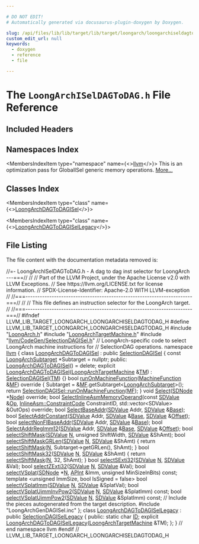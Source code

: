 ```yaml
---

# DO NOT EDIT!
# Automatically generated via docusaurus-plugin-doxygen by Doxygen.

slug: /api/files/lib/lib/target/lib/target/loongarch/loongarchiseldagtodag-h
custom_edit_url: null
keywords:
  - doxygen
  - reference
  - file

---
```





# The `LoongArchISelDAGToDAG.h` File Reference

<DoxygenPage pluginConfig={pluginConfig}>



## Included Headers

<IncludesList>
<IncludesListItem
  filePath="LoongArch.h"
  permalink="/docs/api/files/lib/lib/target/lib/target/loongarch/loongarch-h"
  isLocal="true" />
<IncludesListItem
  filePath="LoongArchTargetMachine.h"
  permalink="/docs/api/files/lib/lib/target/lib/target/loongarch/loongarchtargetmachine-h"
  isLocal="true" />
<IncludesListItem
  filePath="llvm/CodeGen/SelectionDAGISel.h"
  permalink="/docs/api/files/include/include/llvm/include/llvm/codegen/selectiondagisel-h"
  isLocal="true" />
<IncludesListItem
  filePath="LoongArchGenDAGISel.inc"
  permalink=""
  isLocal="true" />
</IncludesList>

## Namespaces Index

<MembersIndex>

<MembersIndexItem
  type="namespace"
  name={<><a href="/docs/api/namespaces/llvm">llvm</a></>}>
This is an optimization pass for GlobalISel generic memory operations. <a href="/docs/api/namespaces/llvm/#details">More...</a>
</MembersIndexItem>

</MembersIndex>

## Classes Index

<MembersIndex>

<MembersIndexItem
  type="class"
  name={<><a href="/docs/api/classes/llvm/loongarchdagtodagisel">LoongArchDAGToDAGISel</a></>}>
</MembersIndexItem>

<MembersIndexItem
  type="class"
  name={<><a href="/docs/api/classes/llvm/loongarchdagtodagisellegacy">LoongArchDAGToDAGISelLegacy</a></>}>
</MembersIndexItem>

</MembersIndex>


## File Listing

The file content with the documentation metadata removed is:

<ProgramListing>

<Link id="l00001" /><CodeLine lineNumber="1"><span class="doxyHighlightComment">//=- LoongArchISelDAGToDAG.h - A dag to dag inst selector for LoongArch ---===//</span></CodeLine>
<Link id="l00002" /><CodeLine lineNumber="2"><span class="doxyHighlightComment">//</span></CodeLine>
<Link id="l00003" /><CodeLine lineNumber="3"><span class="doxyHighlightComment">// Part of the LLVM Project, under the Apache License v2.0 with LLVM Exceptions.</span></CodeLine>
<Link id="l00004" /><CodeLine lineNumber="4"><span class="doxyHighlightComment">// See https://llvm.org/LICENSE.txt for license information.</span></CodeLine>
<Link id="l00005" /><CodeLine lineNumber="5"><span class="doxyHighlightComment">// SPDX-License-Identifier: Apache-2.0 WITH LLVM-exception</span></CodeLine>
<Link id="l00006" /><CodeLine lineNumber="6"><span class="doxyHighlightComment">//</span></CodeLine>
<Link id="l00007" /><CodeLine lineNumber="7"><span class="doxyHighlightComment">//===----------------------------------------------------------------------===//</span></CodeLine>
<Link id="l00008" /><CodeLine lineNumber="8"><span class="doxyHighlightComment">//</span></CodeLine>
<Link id="l00009" /><CodeLine lineNumber="9"><span class="doxyHighlightComment">// This file defines an instruction selector for the LoongArch target.</span></CodeLine>
<Link id="l00010" /><CodeLine lineNumber="10"><span class="doxyHighlightComment">//</span></CodeLine>
<Link id="l00011" /><CodeLine lineNumber="11"><span class="doxyHighlightComment">//===----------------------------------------------------------------------===//</span></CodeLine>
<Link id="l00012" /><CodeLine lineNumber="12"></CodeLine>
<Link id="l00013" /><CodeLine lineNumber="13"><span class="doxyHighlightPreprocessor">#ifndef LLVM&#95;LIB&#95;TARGET&#95;LOONGARCH&#95;LOONGARCHISELDAGTODAG&#95;H</span></CodeLine>
<Link id="l00014" /><CodeLine lineNumber="14"><span class="doxyHighlightPreprocessor">#define LLVM&#95;LIB&#95;TARGET&#95;LOONGARCH&#95;LOONGARCHISELDAGTODAG&#95;H</span></CodeLine>
<Link id="l00015" /><CodeLine lineNumber="15"></CodeLine>
<Link id="l00016" /><CodeLine lineNumber="16"><span class="doxyHighlightPreprocessor">#include &quot;<a href="/docs/api/files/lib/lib/target/lib/target/loongarch/loongarch-h">LoongArch.h</a>&quot;</span></CodeLine>
<Link id="l00017" /><CodeLine lineNumber="17"><span class="doxyHighlightPreprocessor">#include &quot;<a href="/docs/api/files/lib/lib/target/lib/target/loongarch/loongarchtargetmachine-h">LoongArchTargetMachine.h</a>&quot;</span></CodeLine>
<Link id="l00018" /><CodeLine lineNumber="18"><span class="doxyHighlightPreprocessor">#include &quot;<a href="/docs/api/files/include/include/llvm/include/llvm/codegen/selectiondagisel-h">llvm/CodeGen/SelectionDAGISel.h</a>&quot;</span></CodeLine>
<Link id="l00019" /><CodeLine lineNumber="19"></CodeLine>
<Link id="l00020" /><CodeLine lineNumber="20"><span class="doxyHighlightComment">// LoongArch-specific code to select LoongArch machine instructions for</span></CodeLine>
<Link id="l00021" /><CodeLine lineNumber="21"><span class="doxyHighlightComment">// SelectionDAG operations.</span></CodeLine>
<Link id="l00022" /><CodeLine lineNumber="22"><span class="doxyHighlightKeyword">namespace </span><span class="doxyHighlight"><a href="/docs/api/namespaces/llvm">llvm</a> &#123;</span></CodeLine>
<Link id="l00023" /><CodeLine lineNumber="23" lineLink="/docs/api/classes/llvm/loongarchdagtodagisel"><span class="doxyHighlightKeyword">class </span><span class="doxyHighlight"><a href="/docs/api/classes/llvm/loongarchdagtodagisel/#a82cea522279e3c4f6a2752d97c28a5c1">LoongArchDAGToDAGISel</a> : </span><span class="doxyHighlightKeyword">public</span><span class="doxyHighlight"> <a href="/docs/api/classes/llvm/selectiondagisel/#aeac54a65abd3a93279e58b0f474028fc">SelectionDAGISel</a> &#123;</span></CodeLine>
<Link id="l00024" /><CodeLine lineNumber="24"><span class="doxyHighlight">  </span><span class="doxyHighlightKeyword">const</span><span class="doxyHighlight"> <a href="/docs/api/classes/llvm/loongarchsubtarget">LoongArchSubtarget</a> &#42;Subtarget = </span><span class="doxyHighlightKeyword">nullptr</span><span class="doxyHighlight">;</span></CodeLine>
<Link id="l00025" /><CodeLine lineNumber="25"></CodeLine>
<Link id="l00026" /><CodeLine lineNumber="26"><span class="doxyHighlightKeyword">public</span><span class="doxyHighlight">:</span></CodeLine>
<Link id="l00027" /><CodeLine lineNumber="27" lineLink="/docs/api/classes/llvm/loongarchdagtodagisel/#a82cea522279e3c4f6a2752d97c28a5c1"><span class="doxyHighlight">  <a href="/docs/api/classes/llvm/loongarchdagtodagisel/#a82cea522279e3c4f6a2752d97c28a5c1">LoongArchDAGToDAGISel</a>() = </span><span class="doxyHighlightKeyword">delete</span><span class="doxyHighlight">;</span></CodeLine>
<Link id="l00028" /><CodeLine lineNumber="28"></CodeLine>
<Link id="l00029" /><CodeLine lineNumber="29" lineLink="/docs/api/classes/llvm/loongarchdagtodagisel/#a170eb06e3678bade8a3f41653da3212e"><span class="doxyHighlight">  </span><span class="doxyHighlightKeyword">explicit</span><span class="doxyHighlight"> <a href="/docs/api/classes/llvm/loongarchdagtodagisel/#a170eb06e3678bade8a3f41653da3212e">LoongArchDAGToDAGISel</a>(<a href="/docs/api/classes/llvm/loongarchtargetmachine">LoongArchTargetMachine</a> &amp;<a href="/docs/api/classes/llvm/selectiondagisel/#a0ead78650333eefc4d5591ca3db9ed4b">TM</a>)</span></CodeLine>
<Link id="l00030" /><CodeLine lineNumber="30"><span class="doxyHighlight">      : <a href="/docs/api/classes/llvm/selectiondagisel/#aeac54a65abd3a93279e58b0f474028fc">SelectionDAGISel</a>(<a href="/docs/api/classes/llvm/selectiondagisel/#a0ead78650333eefc4d5591ca3db9ed4b">TM</a>) &#123;&#125;</span></CodeLine>
<Link id="l00031" /><CodeLine lineNumber="31"></CodeLine>
<Link id="l00032" /><CodeLine lineNumber="32" lineLink="/docs/api/classes/llvm/loongarchdagtodagisel/#ad53226ba94d296f37df1dc79639b1190"><span class="doxyHighlight">  </span><span class="doxyHighlightKeywordType">bool</span><span class="doxyHighlight"> <a href="/docs/api/classes/llvm/loongarchdagtodagisel/#ad53226ba94d296f37df1dc79639b1190">runOnMachineFunction</a>(<a href="/docs/api/classes/llvm/machinefunction">MachineFunction</a> &amp;<a href="/docs/api/classes/llvm/selectiondagisel/#a23107e32342f5488a5edfa71aff54700">MF</a>)</span><span class="doxyHighlightKeyword"> override </span><span class="doxyHighlight">&#123;</span></CodeLine>
<Link id="l00033" /><CodeLine lineNumber="33"><span class="doxyHighlight">    Subtarget = &amp;<a href="/docs/api/classes/llvm/selectiondagisel/#a23107e32342f5488a5edfa71aff54700">MF</a>.getSubtarget&lt;<a href="/docs/api/classes/llvm/loongarchsubtarget">LoongArchSubtarget</a>&gt;();</span></CodeLine>
<Link id="l00034" /><CodeLine lineNumber="34"><span class="doxyHighlight">    </span><span class="doxyHighlightKeywordFlow">return</span><span class="doxyHighlight"> <a href="/docs/api/classes/llvm/selectiondagisel/#af17ffaab7d809b7d56e212a46f26f1a2">SelectionDAGISel::runOnMachineFunction</a>(<a href="/docs/api/classes/llvm/selectiondagisel/#a23107e32342f5488a5edfa71aff54700">MF</a>);</span></CodeLine>
<Link id="l00035" /><CodeLine lineNumber="35"><span class="doxyHighlight">  &#125;</span></CodeLine>
<Link id="l00036" /><CodeLine lineNumber="36"></CodeLine>
<Link id="l00037" /><CodeLine lineNumber="37" lineLink="/docs/api/classes/llvm/loongarchdagtodagisel/#aa5cd8d52437d1cc21d1dd127ada97559"><span class="doxyHighlight">  </span><span class="doxyHighlightKeywordType">void</span><span class="doxyHighlight"> <a href="/docs/api/classes/llvm/loongarchdagtodagisel/#aa5cd8d52437d1cc21d1dd127ada97559">Select</a>(<a href="/docs/api/classes/llvm/sdnode">SDNode</a> &#42;<a href="/docs/api/classes/node">Node</a>) </span><span class="doxyHighlightKeyword">override</span><span class="doxyHighlight">;</span></CodeLine>
<Link id="l00038" /><CodeLine lineNumber="38"></CodeLine>
<Link id="l00039" /><CodeLine lineNumber="39"><span class="doxyHighlight">  </span><span class="doxyHighlightKeywordType">bool</span><span class="doxyHighlight"> <a href="/docs/api/classes/llvm/loongarchdagtodagisel/#a175e43ea5bd30e7ce47e8138c818b9eb">SelectInlineAsmMemoryOperand</a>(</span><span class="doxyHighlightKeyword">const</span><span class="doxyHighlight"> <a href="/docs/api/classes/llvm/sdvalue">SDValue</a> &amp;<a href="/docs/api/namespaces/llvm/#ab471937b9a227e70c7fe8bd9604014d6">Op</a>,</span></CodeLine>
<Link id="l00040" /><CodeLine lineNumber="40"><span class="doxyHighlight">                                    <a href="/docs/api/classes/llvm/inlineasm/#af73223719f15f8ca95f36ce43aa9d6d0">InlineAsm::ConstraintCode</a> ConstraintID,</span></CodeLine>
<Link id="l00041" /><CodeLine lineNumber="41"><span class="doxyHighlight">                                    std::vector&lt;SDValue&gt; &amp;OutOps) </span><span class="doxyHighlightKeyword">override</span><span class="doxyHighlight">;</span></CodeLine>
<Link id="l00042" /><CodeLine lineNumber="42"></CodeLine>
<Link id="l00043" /><CodeLine lineNumber="43"><span class="doxyHighlight">  </span><span class="doxyHighlightKeywordType">bool</span><span class="doxyHighlight"> <a href="/docs/api/classes/llvm/loongarchdagtodagisel/#aff7b4318867833585feddc8ed8e46bb8">SelectBaseAddr</a>(<a href="/docs/api/classes/llvm/sdvalue">SDValue</a> Addr, <a href="/docs/api/classes/llvm/sdvalue">SDValue</a> &amp;<a href="/docs/api/namespaces/llvm/sampleprof/#a702f69807459cc25db5754a5f179d3fcaf6fbeb8fa9f451468611536b00878d41">Base</a>);</span></CodeLine>
<Link id="l00044" /><CodeLine lineNumber="44"><span class="doxyHighlight">  </span><span class="doxyHighlightKeywordType">bool</span><span class="doxyHighlight"> <a href="/docs/api/classes/llvm/loongarchdagtodagisel/#a53bdf8f0753daf782bcd033c3c976151">SelectAddrConstant</a>(<a href="/docs/api/classes/llvm/sdvalue">SDValue</a> Addr, <a href="/docs/api/classes/llvm/sdvalue">SDValue</a> &amp;<a href="/docs/api/namespaces/llvm/sampleprof/#a702f69807459cc25db5754a5f179d3fcaf6fbeb8fa9f451468611536b00878d41">Base</a>, <a href="/docs/api/classes/llvm/sdvalue">SDValue</a> &amp;<a href="/docs/api/namespaces/llvm/#a05f5b9a11bdcc5feba62899f95dcf878a3134224cba2545bc57954d3b072aebb4">Offset</a>);</span></CodeLine>
<Link id="l00045" /><CodeLine lineNumber="45"><span class="doxyHighlight">  </span><span class="doxyHighlightKeywordType">bool</span><span class="doxyHighlight"> <a href="/docs/api/classes/llvm/loongarchdagtodagisel/#a00bd7bb8accdc18d8f8edfaaac08fd7d">selectNonFIBaseAddr</a>(<a href="/docs/api/classes/llvm/sdvalue">SDValue</a> Addr, <a href="/docs/api/classes/llvm/sdvalue">SDValue</a> &amp;<a href="/docs/api/namespaces/llvm/sampleprof/#a702f69807459cc25db5754a5f179d3fcaf6fbeb8fa9f451468611536b00878d41">Base</a>);</span></CodeLine>
<Link id="l00046" /><CodeLine lineNumber="46"><span class="doxyHighlight">  </span><span class="doxyHighlightKeywordType">bool</span><span class="doxyHighlight"> <a href="/docs/api/classes/llvm/loongarchdagtodagisel/#a4334684c6c9a48ebe6210da5ec5e1c65">SelectAddrRegImm12</a>(<a href="/docs/api/classes/llvm/sdvalue">SDValue</a> Addr, <a href="/docs/api/classes/llvm/sdvalue">SDValue</a> &amp;<a href="/docs/api/namespaces/llvm/sampleprof/#a702f69807459cc25db5754a5f179d3fcaf6fbeb8fa9f451468611536b00878d41">Base</a>, <a href="/docs/api/classes/llvm/sdvalue">SDValue</a> &amp;<a href="/docs/api/namespaces/llvm/#a05f5b9a11bdcc5feba62899f95dcf878a3134224cba2545bc57954d3b072aebb4">Offset</a>);</span></CodeLine>
<Link id="l00047" /><CodeLine lineNumber="47"></CodeLine>
<Link id="l00048" /><CodeLine lineNumber="48"><span class="doxyHighlight">  </span><span class="doxyHighlightKeywordType">bool</span><span class="doxyHighlight"> <a href="/docs/api/classes/llvm/loongarchdagtodagisel/#a36d1b77a885effd5cefdd787a7935226">selectShiftMask</a>(<a href="/docs/api/classes/llvm/sdvalue">SDValue</a> <a href="/docs/api/files/lib/lib/support/regcomp-c/#a0240ac851181b84ac374872dc5434ee4">N</a>, </span><span class="doxyHighlightKeywordType">unsigned</span><span class="doxyHighlight"> ShiftWidth, <a href="/docs/api/classes/llvm/sdvalue">SDValue</a> &amp;ShAmt);</span></CodeLine>
<Link id="l00049" /><CodeLine lineNumber="49" lineLink="/docs/api/classes/llvm/loongarchdagtodagisel/#a29f03ce7dcb2e8ffe60fa52b5be58dce"><span class="doxyHighlight">  </span><span class="doxyHighlightKeywordType">bool</span><span class="doxyHighlight"> <a href="/docs/api/classes/llvm/loongarchdagtodagisel/#a29f03ce7dcb2e8ffe60fa52b5be58dce">selectShiftMaskGRLen</a>(<a href="/docs/api/classes/llvm/sdvalue">SDValue</a> <a href="/docs/api/files/lib/lib/support/regcomp-c/#a0240ac851181b84ac374872dc5434ee4">N</a>, <a href="/docs/api/classes/llvm/sdvalue">SDValue</a> &amp;ShAmt) &#123;</span></CodeLine>
<Link id="l00050" /><CodeLine lineNumber="50"><span class="doxyHighlight">    </span><span class="doxyHighlightKeywordFlow">return</span><span class="doxyHighlight"> <a href="/docs/api/classes/llvm/loongarchdagtodagisel/#a36d1b77a885effd5cefdd787a7935226">selectShiftMask</a>(<a href="/docs/api/files/lib/lib/support/regcomp-c/#a0240ac851181b84ac374872dc5434ee4">N</a>, Subtarget-&gt;getGRLen(), ShAmt);</span></CodeLine>
<Link id="l00051" /><CodeLine lineNumber="51"><span class="doxyHighlight">  &#125;</span></CodeLine>
<Link id="l00052" /><CodeLine lineNumber="52" lineLink="/docs/api/classes/llvm/loongarchdagtodagisel/#a0153badcd0031806e662355518d23af2"><span class="doxyHighlight">  </span><span class="doxyHighlightKeywordType">bool</span><span class="doxyHighlight"> <a href="/docs/api/classes/llvm/loongarchdagtodagisel/#a0153badcd0031806e662355518d23af2">selectShiftMask32</a>(<a href="/docs/api/classes/llvm/sdvalue">SDValue</a> <a href="/docs/api/files/lib/lib/support/regcomp-c/#a0240ac851181b84ac374872dc5434ee4">N</a>, <a href="/docs/api/classes/llvm/sdvalue">SDValue</a> &amp;ShAmt) &#123;</span></CodeLine>
<Link id="l00053" /><CodeLine lineNumber="53"><span class="doxyHighlight">    </span><span class="doxyHighlightKeywordFlow">return</span><span class="doxyHighlight"> <a href="/docs/api/classes/llvm/loongarchdagtodagisel/#a36d1b77a885effd5cefdd787a7935226">selectShiftMask</a>(<a href="/docs/api/files/lib/lib/support/regcomp-c/#a0240ac851181b84ac374872dc5434ee4">N</a>, 32, ShAmt);</span></CodeLine>
<Link id="l00054" /><CodeLine lineNumber="54"><span class="doxyHighlight">  &#125;</span></CodeLine>
<Link id="l00055" /><CodeLine lineNumber="55"></CodeLine>
<Link id="l00056" /><CodeLine lineNumber="56"><span class="doxyHighlight">  </span><span class="doxyHighlightKeywordType">bool</span><span class="doxyHighlight"> <a href="/docs/api/classes/llvm/loongarchdagtodagisel/#a127155623f8b875235795782468030b1">selectSExti32</a>(<a href="/docs/api/classes/llvm/sdvalue">SDValue</a> <a href="/docs/api/files/lib/lib/support/regcomp-c/#a0240ac851181b84ac374872dc5434ee4">N</a>, <a href="/docs/api/classes/llvm/sdvalue">SDValue</a> &amp;Val);</span></CodeLine>
<Link id="l00057" /><CodeLine lineNumber="57"><span class="doxyHighlight">  </span><span class="doxyHighlightKeywordType">bool</span><span class="doxyHighlight"> <a href="/docs/api/classes/llvm/loongarchdagtodagisel/#a42ae88f3d9dbf2cd35c379cba4ef976f">selectZExti32</a>(<a href="/docs/api/classes/llvm/sdvalue">SDValue</a> <a href="/docs/api/files/lib/lib/support/regcomp-c/#a0240ac851181b84ac374872dc5434ee4">N</a>, <a href="/docs/api/classes/llvm/sdvalue">SDValue</a> &amp;Val);</span></CodeLine>
<Link id="l00058" /><CodeLine lineNumber="58"></CodeLine>
<Link id="l00059" /><CodeLine lineNumber="59"><span class="doxyHighlight">  </span><span class="doxyHighlightKeywordType">bool</span><span class="doxyHighlight"> <a href="/docs/api/classes/llvm/loongarchdagtodagisel/#a7dc08a83d2a2915b58f68316275fead0">selectVSplat</a>(<a href="/docs/api/classes/llvm/sdnode">SDNode</a> &#42;<a href="/docs/api/files/lib/lib/support/regcomp-c/#a0240ac851181b84ac374872dc5434ee4">N</a>, <a href="/docs/api/classes/llvm/apint">APInt</a> &amp;Imm, </span><span class="doxyHighlightKeywordType">unsigned</span><span class="doxyHighlight"> MinSizeInBits) </span><span class="doxyHighlightKeyword">const</span><span class="doxyHighlight">;</span></CodeLine>
<Link id="l00060" /><CodeLine lineNumber="60"></CodeLine>
<Link id="l00061" /><CodeLine lineNumber="61"><span class="doxyHighlight">  </span><span class="doxyHighlightKeyword">template</span><span class="doxyHighlight"> &lt;</span><span class="doxyHighlightKeywordType">unsigned</span><span class="doxyHighlight"> ImmSize, </span><span class="doxyHighlightKeywordType">bool</span><span class="doxyHighlight"> IsSigned = false&gt;</span></CodeLine>
<Link id="l00062" /><CodeLine lineNumber="62"><span class="doxyHighlight">  </span><span class="doxyHighlightKeywordType">bool</span><span class="doxyHighlight"> <a href="/docs/api/classes/llvm/loongarchdagtodagisel/#a90b0a83c31e7aff7acf50c716ef3e28e">selectVSplatImm</a>(<a href="/docs/api/classes/llvm/sdvalue">SDValue</a> <a href="/docs/api/files/lib/lib/support/regcomp-c/#a0240ac851181b84ac374872dc5434ee4">N</a>, <a href="/docs/api/classes/llvm/sdvalue">SDValue</a> &amp;SplatVal);</span></CodeLine>
<Link id="l00063" /><CodeLine lineNumber="63"></CodeLine>
<Link id="l00064" /><CodeLine lineNumber="64"><span class="doxyHighlight">  </span><span class="doxyHighlightKeywordType">bool</span><span class="doxyHighlight"> <a href="/docs/api/classes/llvm/loongarchdagtodagisel/#ac8a9940ba807ee771ad949f2ab9e8bea">selectVSplatUimmInvPow2</a>(<a href="/docs/api/classes/llvm/sdvalue">SDValue</a> <a href="/docs/api/files/lib/lib/support/regcomp-c/#a0240ac851181b84ac374872dc5434ee4">N</a>, <a href="/docs/api/classes/llvm/sdvalue">SDValue</a> &amp;SplatImm) </span><span class="doxyHighlightKeyword">const</span><span class="doxyHighlight">;</span></CodeLine>
<Link id="l00065" /><CodeLine lineNumber="65"><span class="doxyHighlight">  </span><span class="doxyHighlightKeywordType">bool</span><span class="doxyHighlight"> <a href="/docs/api/classes/llvm/loongarchdagtodagisel/#a1a4e02c3247bc8b4134b91e707d6c146">selectVSplatUimmPow2</a>(<a href="/docs/api/classes/llvm/sdvalue">SDValue</a> <a href="/docs/api/files/lib/lib/support/regcomp-c/#a0240ac851181b84ac374872dc5434ee4">N</a>, <a href="/docs/api/classes/llvm/sdvalue">SDValue</a> &amp;SplatImm) </span><span class="doxyHighlightKeyword">const</span><span class="doxyHighlight">;</span></CodeLine>
<Link id="l00066" /><CodeLine lineNumber="66"></CodeLine>
<Link id="l00067" /><CodeLine lineNumber="67"><span class="doxyHighlightComment">// Include the pieces autogenerated from the target description.</span></CodeLine>
<Link id="l00068" /><CodeLine lineNumber="68"><span class="doxyHighlightPreprocessor">#include &quot;LoongArchGenDAGISel.inc&quot;</span></CodeLine>
<Link id="l00069" /><CodeLine lineNumber="69"><span class="doxyHighlight">&#125;;</span></CodeLine>
<Link id="l00070" /><CodeLine lineNumber="70"></CodeLine>
<Link id="l00071" /><CodeLine lineNumber="71" lineLink="/docs/api/classes/llvm/loongarchdagtodagisellegacy"><span class="doxyHighlightKeyword">class </span><span class="doxyHighlight"><a href="/docs/api/classes/llvm/loongarchdagtodagisellegacy/#ab7a383aae64914939526e3e283e22018">LoongArchDAGToDAGISelLegacy</a> : </span><span class="doxyHighlightKeyword">public</span><span class="doxyHighlight"> <a href="/docs/api/classes/llvm/selectiondagisellegacy/#ae01b4f3ca138ba73e5f36833f838fbd5">SelectionDAGISelLegacy</a> &#123;</span></CodeLine>
<Link id="l00072" /><CodeLine lineNumber="72"><span class="doxyHighlightKeyword">public</span><span class="doxyHighlight">:</span></CodeLine>
<Link id="l00073" /><CodeLine lineNumber="73" lineLink="/docs/api/classes/llvm/loongarchdagtodagisellegacy/#a80bba8434d7a46619a7069f39bb43746"><span class="doxyHighlight">  </span><span class="doxyHighlightKeyword">static</span><span class="doxyHighlight"> </span><span class="doxyHighlightKeywordType">char</span><span class="doxyHighlight"> <a href="/docs/api/classes/llvm/loongarchdagtodagisellegacy/#a80bba8434d7a46619a7069f39bb43746">ID</a>;</span></CodeLine>
<Link id="l00074" /><CodeLine lineNumber="74"><span class="doxyHighlight">  </span><span class="doxyHighlightKeyword">explicit</span><span class="doxyHighlight"> <a href="/docs/api/classes/llvm/loongarchdagtodagisellegacy/#ab7a383aae64914939526e3e283e22018">LoongArchDAGToDAGISelLegacy</a>(<a href="/docs/api/classes/llvm/loongarchtargetmachine">LoongArchTargetMachine</a> &amp;TM);</span></CodeLine>
<Link id="l00075" /><CodeLine lineNumber="75"><span class="doxyHighlight">&#125;;</span></CodeLine>
<Link id="l00076" /><CodeLine lineNumber="76"></CodeLine>
<Link id="l00077" /><CodeLine lineNumber="77"><span class="doxyHighlight">&#125; </span><span class="doxyHighlightComment">// end namespace llvm</span></CodeLine>
<Link id="l00078" /><CodeLine lineNumber="78"></CodeLine>
<Link id="l00079" /><CodeLine lineNumber="79"><span class="doxyHighlightPreprocessor">#endif </span><span class="doxyHighlightComment">// LLVM&#95;LIB&#95;TARGET&#95;LOONGARCH&#95;LOONGARCHISELDAGTODAG&#95;H</span></CodeLine>

</ProgramListing>


</DoxygenPage>
